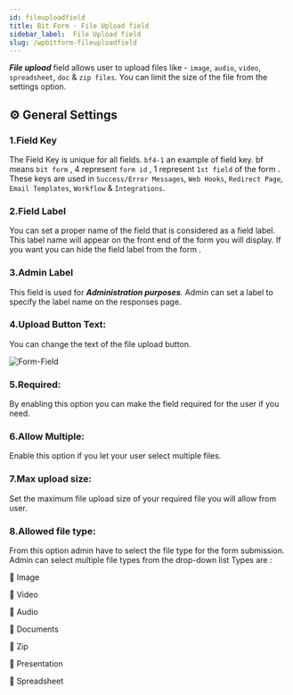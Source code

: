 ```yaml
---
id: fileuploadfield
title: Bit Form - File Upload field
sidebar_label:  File Upload field
slug: /wpbitform-fileuploadfield
---
```


***File upload*** field allows user to upload files like - `image`, `audio`, `video`, `spreadsheet`, `doc` & `zip files`. You can limit the size of the file from the settings option.

## ⚙ General Settings 

### 1.Field Key
The Field Key is unique for all fields. `bf4-1` an example of field key. bf means `bit form` , 4 represent `form id` , 1 represent `1st field` of the form . These keys are used in `Success/Error Messages`, `Web Hooks`, `Redirect Page`, `Email Templates`, `Workflow` & `Integrations`.
### 2.Field Label
You can set a proper name of the field that is considered as a field label. This label name will appear on the front end of the form you will display. If you want you can hide the field label from the form .
### 3.Admin Label 
This field is used for **_Administration purposes_**. Admin can set a label to specify the label name on the responses page.
### 4.Upload Button Text: 
You can change the text of the file upload button.

<Image
  src="Field-Types/File-upload-Bit-Form"
  alt="Form-Field"
  w="1900"
  h="300"
/>

### 5.Required: 
By enabling this option you can make the field required for the user if you need.

### 6.Allow Multiple: 
Enable this option if you let your user select multiple files.

### 7.Max upload size: 
Set the maximum file upload size of your required file you will allow from user. 

### 8.Allowed file type:
From this option admin have to select the file type for the form submission. Admin can select multiple file types from the drop-down list Types are :
    
📁 Image

📁 Video

📁 Audio
    
📁 Documents
    
📁 Zip
    
📁 Presentation
    
📁 Spreadsheet



<Feedback/>